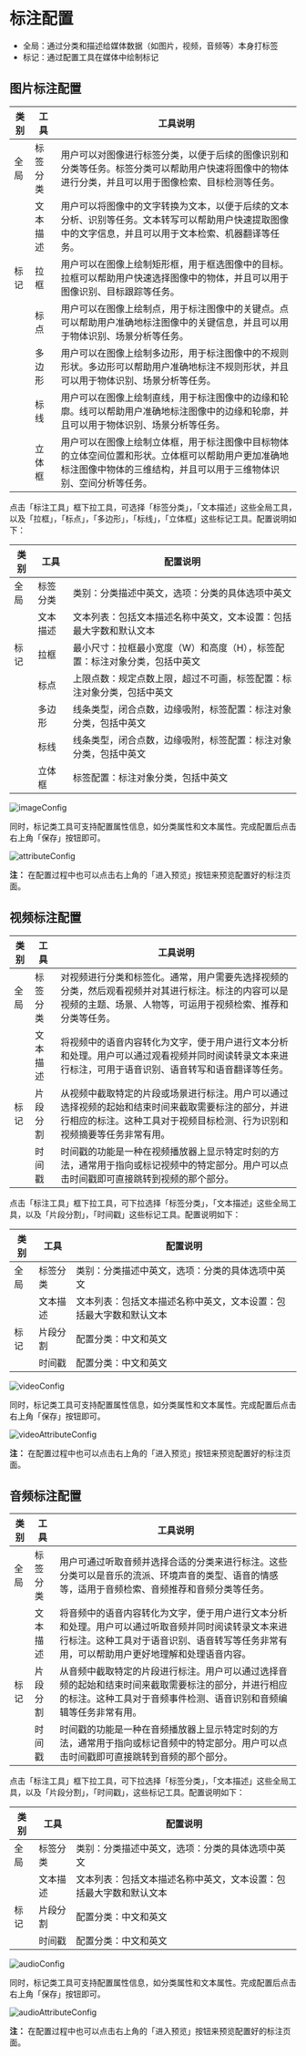 # 标注配置

- 全局：通过分类和描述给媒体数据（如图片，视频，音频等）本身打标签
- 标记：通过配置工具在媒体中绘制标记

## 图片标注配置

<table className="table">
  <thead>
    <tr>
        <th style={{ whiteSpace: 'nowrap' }}>类别</th>
        <th style={{ whiteSpace: 'nowrap' }}>工具</th>
        <th>工具说明</th>
    </tr>
    </thead>
    <tbody>
    <tr>
        <td>全局</td>
        <td style={{ whiteSpace: 'nowrap' }}>标签分类</td>
        <td>用户可以对图像进行标签分类，以便于后续的图像识别和分类等任务。标签分类可以帮助用户快速将图像中的物体进行分类，并且可以用于图像检索、目标检测等任务。</td>
    </tr>
    <tr>
        <td></td>
        <td>文本描述</td>
        <td>用户可以将图像中的文字转换为文本，以便于后续的文本分析、识别等任务。文本转写可以帮助用户快速提取图像中的文字信息，并且可以用于文本检索、机器翻译等任务。</td>
    </tr>
    <tr>
        <td>标记</td>
        <td>拉框</td>
        <td>用户可以在图像上绘制矩形框，用于框选图像中的目标。拉框可以帮助用户快速选择图像中的物体，并且可以用于图像识别、目标跟踪等任务。</td>
    </tr>
    <tr>
        <td></td>
        <td>标点</td>
        <td>用户可以在图像上绘制点，用于标注图像中的关键点。点可以帮助用户准确地标注图像中的关键信息，并且可以用于物体识别、场景分析等任务。</td>
    </tr>
    <tr>
        <td></td>
        <td>多边形</td>
        <td>用户可以在图像上绘制多边形，用于标注图像中的不规则形状。多边形可以帮助用户准确地标注不规则形状，并且可以用于物体识别、场景分析等任务。</td>
    </tr>
    <tr>
        <td></td>
        <td>标线</td>
        <td>用户可以在图像上绘制直线，用于标注图像中的边缘和轮廓。线可以帮助用户准确地标注图像中的边缘和轮廓，并且可以用于物体识别、场景分析等任务。</td>
    </tr>
    <tr>
        <td></td>
        <td>立体框</td>
        <td>用户可以在图像上绘制立体框，用于标注图像中目标物体的立体空间位置和形状。立体框可以帮助用户更加准确地标注图像中物体的三维结构，并且可以用于三维物体识别、空间分析等任务。</td>
    </tr>
    </tbody>
</table>


点击「标注工具」框下拉工具，可选择「标签分类」，「文本描述」这些全局工具，以及「拉框」，「标点」，「多边形」，「标线」，「立体框」这些标记工具。配置说明如下：

<table className="table">
  <thead>
    <tr>
        <th style={{ whiteSpace: 'nowrap' }}>类别</th>
        <th style={{ whiteSpace: 'nowrap' }}>工具</th>
        <th>配置说明</th>
    </tr>
    </thead>
    <tbody>
    <tr>
        <td>全局</td>
        <td style={{ whiteSpace: 'nowrap' }}>标签分类</td>
        <td>类别：分类描述中英文，选项：分类的具体选项中英文</td>
    </tr>
    <tr>
        <td></td>
        <td>文本描述</td>
        <td>文本列表：包括文本描述名称中英文，文本设置：包括最大字数和默认文本</td>
    </tr>
    <tr>
        <td>标记</td>
        <td>拉框</td>
        <td>最小尺寸：拉框最小宽度（W）和高度（H），标签配置：标注对象分类，包括中英文</td>
    </tr>
    <tr>
        <td></td>
        <td>标点</td>
        <td>上限点数：规定点数上限，超过不可画，标签配置：标注对象分类，包括中英文</td>
    </tr>
    <tr>
        <td></td>
        <td>多边形</td>
        <td>线条类型，闭合点数，边缘吸附，标签配置：标注对象分类，包括中英文</td>
    </tr>
    <tr>
        <td></td>
        <td>标线</td>
        <td>线条类型，闭合点数，边缘吸附，标签配置：标注对象分类，包括中英文</td>
    </tr>
    <tr>
        <td></td>
        <td>立体框</td>
        <td>标签配置：标注对象分类，包括中英文</td>
    </tr>
    </tbody>
</table>

![imageConfig](/annotation-config-image.png)

同时，标记类工具可支持配置属性信息，如分类属性和文本属性。完成配置后点击右上角「保存」按钮即可。

![attributeConfig](/annotation-config-attribute.png)

**注：** 在配置过程中也可以点击右上角的「进入预览」按钮来预览配置好的标注页面。

## 视频标注配置

<table className="table">
    <thead>
        <tr>
            <th>类别</th>
            <th>工具</th>
            <th>工具说明</th>
        </tr>
    </thead>
    <tbody>
        <tr>
            <td style={{ whiteSpace: 'nowrap' }}>全局</td>
            <td style={{ whiteSpace: 'nowrap' }}>标签分类</td>
            <td>对视频进行分类和标签化。通常，用户需要先选择视频的分类，然后观看视频并对其进行标注。标注的内容可以是视频的主题、场景、人物等，可运用于视频检索、推荐和分类等任务。</td>
        </tr>
        <tr>
            <td></td>
            <td>文本描述</td>
            <td>将视频中的语音内容转化为文字，便于用户进行文本分析和处理。用户可以通过观看视频并同时阅读转录文本来进行标注，可用于语音识别、语音转写和语音翻译等任务。</td>
        </tr>
        <tr>
            <td>标记</td>
            <td>片段分割</td>
            <td>从视频中截取特定的片段或场景进行标注。用户可以通过选择视频的起始和结束时间来截取需要标注的部分，并进行相应的标注。这种工具对于视频目标检测、行为识别和视频摘要等任务非常有用。</td>
        </tr>
        <tr>
            <td></td>
            <td>时间戳</td>
            <td>时间戳的功能是一种在视频播放器上显示特定时刻的方法，通常用于指向或标记视频中的特定部分。用户可以点击时间戳即可直接跳转到视频的那个部分。</td>
        </tr>
    </tbody>
</table>

点击「标注工具」框下拉工具，可下拉选择「标签分类」，「文本描述」这些全局工具，以及「片段分割」，「时间戳」这些标记工具。配置说明如下：

<table className="table">
    <thead>
        <tr>
            <th>类别</th>
            <th>工具</th>
            <th>配置说明</th>
        </tr>
    </thead>
    <tbody>
        <tr>
            <td>全局</td>
            <td>标签分类</td>
            <td>类别：分类描述中英文，选项：分类的具体选项中英文</td>
        </tr>
        <tr>
            <td></td>
            <td>文本描述</td>
            <td>文本列表：包括文本描述名称中英文，文本设置：包括最大字数和默认文本</td>
        </tr>
        <tr>
            <td>标记</td>
            <td>片段分割</td>
            <td>配置分类：中文和英文</td>
        </tr>
        <tr>
            <td></td>
            <td>时间戳</td>
            <td>配置分类：中文和英文</td>
        </tr>
    </tbody>
</table>

![videoConfig](/annotation-config-video.png)

同时，标记类工具可支持配置属性信息，如分类属性和文本属性。完成配置后点击右上角「保存」按钮即可。

![videoAttributeConfig](/annotation-config-attribute-video.png)

**注：** 在配置过程中也可以点击右上角的「进入预览」按钮来预览配置好的标注页面。

## 音频标注配置

<table className="table">
    <thead>
        <tr>
            <th>类别</th>
            <th>工具</th>
            <th>工具说明</th>
        </tr>
    </thead>
    <tbody>
        <tr>
            <td style={{ whiteSpace: 'nowrap' }}>全局</td>
            <td style={{ whiteSpace: 'nowrap' }}>标签分类</td>
            <td>用户可通过听取音频并选择合适的分类来进行标注。这些分类可以是音乐的流派、环境声音的类型、语音的情感等，适用于音频检索、音频推荐和音频分类等任务。</td>
        </tr>
        <tr>
            <td></td>
            <td>文本描述</td>
            <td>将音频中的语音内容转化为文字，便于用户进行文本分析和处理。用户可以通过听取音频并同时阅读转录文本来进行标注。这种工具对于语音识别、语音转写等任务非常有用，可以帮助用户更好地理解和处理语音内容。</td>
        </tr>
        <tr>
            <td>标记</td>
            <td>片段分割</td>
            <td>从音频中截取特定的片段进行标注。用户可以通过选择音频的起始和结束时间来截取需要标注的部分，并进行相应的标注。这种工具对于音频事件检测、语音识别和音频编辑等任务非常有用。</td>
        </tr>
        <tr>
            <td></td>
            <td>时间戳</td>
            <td>时间戳的功能是一种在音频播放器上显示特定时刻的方法，通常用于指向或标记音频中的特定部分。用户可以点击时间戳即可直接跳转到音频的那个部分。</td>
        </tr>
    </tbody>
</table>

点击「标注工具」框下拉工具，可下拉选择「标签分类」，「文本描述」这些全局工具，以及「片段分割」，「时间戳」，这些标记工具。配置说明如下：

<table className="table">
    <thead>
        <tr>
            <th>类别</th>
            <th>工具</th>
            <th>配置说明</th>
        </tr>
    </thead>
    <tbody>
        <tr>
            <td style={{ whiteSpace: 'nowrap' }}>全局</td>
            <td style={{ whiteSpace: 'nowrap' }}>标签分类</td>
            <td>类别：分类描述中英文，选项：分类的具体选项中英文</td>
        </tr>
        <tr>
            <td></td>
            <td>文本描述</td>
            <td>文本列表：包括文本描述名称中英文，文本设置：包括最大字数和默认文本</td>
        </tr>
        <tr>
            <td>标记</td>
            <td>片段分割</td>
            <td>配置分类：中文和英文</td>
        </tr>
        <tr>
            <td></td>
            <td>时间戳</td>
            <td>配置分类：中文和英文</td>
        </tr>
    </tbody>
</table>

![audioConfig](/annotation-config-audio.png)

同时，标记类工具可支持配置属性信息，如分类属性和文本属性。完成配置后点击右上角「保存」按钮即可。

![audioAttributeConfig](/annotation-config-attribute-audio.png)

**注：** 在配置过程中也可以点击右上角的「进入预览」按钮来预览配置好的标注页面。
